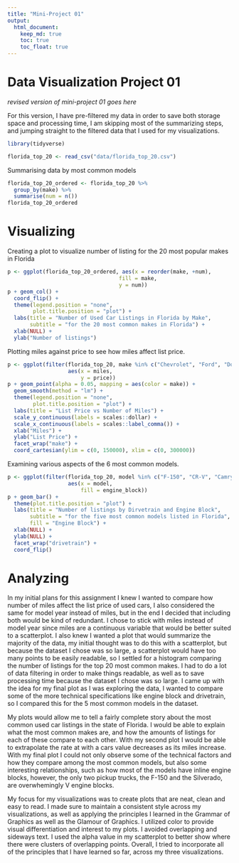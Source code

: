 ```yaml
---
title: "Mini-Project 01"
output: 
  html_document:
    keep_md: true
    toc: true
    toc_float: true
---
```


# Data Visualization Project 01

_revised version of mini-project 01 goes here_


For this version, I have pre-filtered my data in order to save both storage space and processing time, I am skipping most of the summarizing steps, and jumping straight to the filtered data that I used for my visualizations.  
```r
library(tidyverse)

florida_top_20 <- read_csv("data/florida_top_20.csv")
```

Summarising data by most common models
```r
florida_top_20_ordered <- florida_top_20 %>%
  group_by(make) %>%
  summarise(num = n())
florida_top_20_ordered
```
# Visualizing

Creating a plot to visualize number of listing for the 20 most popular makes in Florida
```r
p <- ggplot(florida_top_20_ordered, aes(x = reorder(make, +num), 
                                   fill = make,
                                   y = num))
p + geom_col() +
  coord_flip() + 
  theme(legend.position = "none", 
        plot.title.position = "plot") + 
  labs(title = "Number of Used Car Listings in Florida by Make",
       subtitle = "for the 20 most common makes in Florida") + 
  xlab(NULL) + 
  ylab("Number of listings")
```

Plotting miles against price to see how miles affect list price.  
```r
p <- ggplot(filter(florida_top_20, make %in% c("Chevrolet", "Ford", "Dodge", "Toyota")), 
                   aes(x = miles, 
                       y = price))
p + geom_point(alpha = 0.05, mapping = aes(color = make)) +
  geom_smooth(method = "lm") + 
  theme(legend.position = "none", 
        plot.title.position = "plot") + 
  labs(title = "List Price vs Number of Miles") + 
  scale_y_continuous(labels = scales::dollar) +
  scale_x_continuous(labels = scales::label_comma()) +
  xlab("Miles") + 
  ylab("List Price") +
  facet_wrap("make") + 
  coord_cartesian(ylim = c(0, 150000), xlim = c(0, 300000))
```
Examining various aspects of the 6 most common models.  
```r
p <- ggplot(filter(florida_top_20, model %in% c("F-150", "CR-V", "Camry", "Silverado 1500", "Accord", "Corolla")), 
                   aes(x = model,
                       fill = engine_block))
p + geom_bar() + 
  theme(plot.title.position = "plot") + 
  labs(title = "Number of listings by Dirvetrain and Engine Block", 
       subtitle = "for the five most common models listed in Florida",
       fill = "Engine Block") + 
  xlab(NULL) + 
  ylab(NULL) +
  facet_wrap("drivetrain") +
  coord_flip()
```
 
# Analyzing

In my initial plans for this assignment I knew I wanted to compare how number of miles affect the list price of used cars, I also considered the same for model year instead of miles, but in the end I decided that including both would be kind of redundant.  I chose to stick with miles instead of model year since miles are a continuous variable that would be better suited to a scatterplot.  I also knew I wanted a plot that would summarize the majority of the data, my initial thought was to do this with a scatterplot, but because the dataset I chose was so large, a scatterplot would have too many points to be easily readable, so I settled for a histogram comparing the number of listings for the top 20 most common makes.  I had to do a lot of data filtering in order to make things readable, as well as to save processing time because the dataset I chose was so large.  I came up with the idea for my final plot as I was exploring the data, I wanted to compare some of the more technical specifications like engine block and drivetrain, so I compared this for the 5 most common models in the dataset.  

My plots would allow me to tell a fairly complete story about the most common used car listings in the state of Florida.  I would be able to explain what the most common makes are, and how the amounts of listings for each of these compare to each other.  With my second plot I would be able to extrapolate the rate at with a cars value decreases as its miles increase. With my final plot I could not only observe some of the technical factors and how they compare among the most common models, but also some interesting relationships, such as how most of the models have inline engine blocks, however, the only two pickup trucks, the F-150 and the Silverado, are overwhemingly V engine blocks.  

My focus for my visualizations was to create plots that are neat, clean and easy to read.  I made sure to maintain a consistent style across my visualizations, as well as applying the principles I learned in the Grammar of Graphics as well as the Glamour of Graphics.  I utilized color to provide visual differentiation and interest to my plots.  I avoided overlapping and sideways text. I used the alpha value in my scatterplot to better show where there were clusters of overlapping points.  Overall, I tried to incorporate all of the principles that I have learned so far, across my three visualizations.  